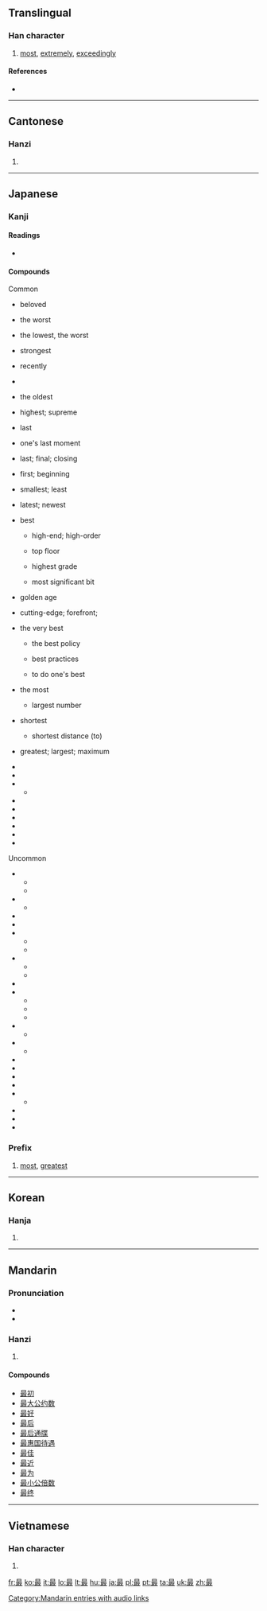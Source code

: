 ==Translingual==

===Han character===
{{Han char|rn=73|rad=曰|as=08|sn=12|four=6014<sub>7</sub>|canj=日尸十水 (ASJE)|ids=⿱[[日]][[取]]}}

# [[most]], [[extremely]], [[exceedingly]]

====References====
* {{Han ref|kx=0503.050|dkj=14301|dj=0877.040|hdz=21516.080|uh=6700|ud=26368|bh=B3CC|bd=46028}}

----

==Cantonese==

===Hanzi===
{{yue-hanzi|jyut=|y=jeui3}}

# {{defn|lang=yue|sort=曰08}}

----

==Japanese==

===Kanji===
{{ja-kanji|grade=4|rs=曰08}}

====Readings====
* {{ja-readings|on=[[さい]] (sai)|kun=[[もっと]] (motto), [[つま]] (tsuma)}}

====Compounds====
{{der-top|Compounds of 最}}
Common
* {{ja-l|最愛|さいあい|saiai}} beloved
* {{ja-l|最悪|さいあく|saiaku}} the worst
* {{ja-l|最下|さいか|saika}} the lowest, the worst
* {{ja-l|最強|さいきょう|saikyō}} strongest
* {{ja-l|最近|さいきん|saikin}} recently
* {{ja-l|最恵国|さいけいこく|saikeikoku}}
* {{ja-l|最古|さいこ|saiko}} the oldest
* {{ja-l|最高|さいこう|saikō}} highest; supreme
* {{ja-l|最後|さいご|saigo}} last
* {{ja-l|最期|さいご|saigo}} one's last moment
* {{ja-l|最終|さいしゅう|saishū}} last; final; closing
* {{ja-l|最初|さいしょ|saisho}} first; beginning
* {{ja-l|最小|さいしょう|saishō}} smallest; least
* {{ja-l|最新|さいしん|saishin}} latest; newest
* {{ja-l|最上|さいじょう|saijō}} best
** {{ja-l|最上位|さいじょうい|sai jōi}} high-end; high-order
** {{ja-l|最上階|さいじょうかい|saijōkai}} top floor
** {{ja-l||最上級|さいじょうきゅうsaijōkyū}} highest grade
** {{ja-l|最上ビット|さいじょうビット|saijō bitto}} most significant bit
* {{ja-l|最盛期|さいせいき|saiseiki}} golden age
* {{ja-l|最先端|さいせんたん|saisentan}} cutting-edge; forefront;
* {{ja-l|最善|さいぜん|saizen}} the very best
** {{ja-l|最善の策|さいぜんのさく|saizen no saku}} the best policy
** {{ja-l|最善の措置|さいぜんのそち|saizen no sochi}} best practices
** {{ja-l|最善を尽くす|さいぜんをつくす|saizen o tsukusu}} to do one's best
* {{ja-l|最多|さいた|saita}} the most
** {{ja-l|最多数|さいたすう|sai tasū}} largest number
* {{ja-l|最短|さいたん|saitan}} shortest
** {{ja-l|最短距離|さいたんきょり|saitan kyori}} shortest distance (to)
* {{ja-l|最大|さいだい|saidai}} greatest; largest; maximum
* {{ja-l|最中|さいちゅう|saichū}}
* {{ja-l|最長|さいちょう|saichō}}
* {{ja-l|最低|さいてい|saitei}}
** {{ja-l|最低限|さいていげん|saiteigen}}
* {{ja-l|最適|さいてき|saiteki}}
* {{ja-l|最優遇|さいゆうぐう|saiyūgū}}
* {{ja-l|最良|さいりょう|sairyō}}
* {{ja-l|最も|もっとも|mottomo}}
* {{ja-l|最早|もはや|mohaya}}
* {{ja-l|最寄り|もより|moyori}}
{{der-mid}}
Uncommon
* {{ja-l|最右|さいう|saiu}}
** {{ja-l|最右端|さうたん|saiutan}}
** {{ja-l|最右翼|さいうよく|saiuyoku}}
* {{ja-l|最遠|さいえん|saien}}
** {{ja-l|最遠点|さいえんてん|saienten}}
* {{ja-l|最外|さいがい|saigai}}
* {{ja-l|最敬礼|さいけいれい|saikeirei}}
* {{ja-l|最左|さいさ|saisa}}
** {{ja-l|最左端|さいさたん|saisatan}}
** {{ja-l|最左翼|さいさよく|saisayoku}}
* {{ja-l|最深|さいしん|saishin}}
** {{ja-l|最深世|さいしんせい|saishinsei}}
** {{ja-l|最深部|さいしんぶ|saishinbu}}
* {{ja-l|最弱|さいじゃく|saijaku}}
* {{ja-l|最前|さいぜん|saizen}}
** {{ja-l|最前線|さいぜんせん|saizensen}}
** {{ja-l|最前戦|さいぜんせん|saizensen}}
** {{ja-l|最前列|さいぜんれつ|saizenretsu}}
* {{ja-l|最速|さいそく|saisoku}}
** {{ja-l|最速化|さいそくか|saisokuka}}
* {{ja-l|最たる|さいたる|saitaru}}
** {{ja-l|最たる物|さいたるもの|saitarumono}}
* {{ja-l|最賃法|さいちんほう|saichinhō}}
* {{ja-l|最南|さいなん|sainan}}
* {{ja-l|最果て|さいはて|saihate}}
* {{ja-l|最頻値|さいひんち|saihinchi}}
* {{ja-l|最北|さいほく|saihoku}}
** {{ja-l|最北端|さいほくたん|saihokutan}}
* {{ja-l|最安値|さいやすね|saiyasune}}
* {{ja-l|最優先|さいゆうせん|saiyūsen}}
* {{ja-l|最寄|もより|moyori}}
{{der-bottom}}

===Prefix===
{{ja-pos|k|prefix|hira=さい|rom=sai-}}
# [[most]], [[greatest]]

----

==Korean==

===Hanja===
{{ko-hanja|hangeul=최|eumhun=|rv=choe|mr=ch'oe|y=choy}}

# {{defn|lang=ko|sort=曰08}}

----

==Mandarin==

===Pronunciation===
* {{IPA|[tsuei˥˩]|lang=cmn}}
* {{audio|zh-zuì.ogg|audio}}

===Hanzi===
{{cmn-hanzi|pin=[[zuì]] ([[zui4]])|wg=tsui<sup>4</sup>}}

# {{defn|lang=cmn|sort=曰08}}

====Compounds====
* [[最初]]
* [[最大公约数]]
* [[最好]]
* [[最后]]
* [[最后通牒]]
* [[最惠国待遇]]
* [[最佳]]
* [[最近]]
* [[最为]]
* [[最小公倍数]]
* [[最终]]

[[Category:Mandarin entries with audio links]]

----

==Vietnamese==

===Han character===
{{vi-hantu|[[tối]], [[tíu]], [[tụi]], [[tếu]]|rs=曰08}}

# {{defn|lang=vi|sort=曰08}}

[[fr:最]]
[[ko:最]]
[[it:最]]
[[lo:最]]
[[lt:最]]
[[hu:最]]
[[ja:最]]
[[pl:最]]
[[pt:最]]
[[ta:最]]
[[uk:最]]
[[zh:最]]